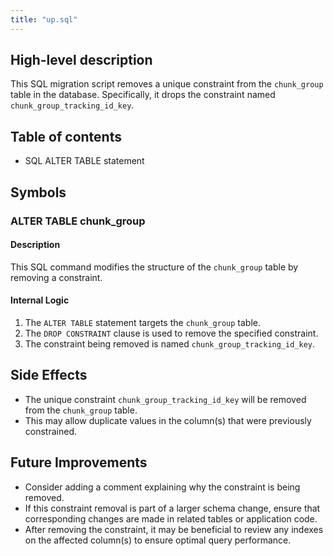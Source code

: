 ```yaml
---
title: "up.sql"
---
```


## High-level description
This SQL migration script removes a unique constraint from the `chunk_group` table in the database. Specifically, it drops the constraint named `chunk_group_tracking_id_key`.

## Table of contents
- SQL ALTER TABLE statement

## Symbols

### ALTER TABLE chunk_group
#### Description
This SQL command modifies the structure of the `chunk_group` table by removing a constraint.

#### Internal Logic
1. The `ALTER TABLE` statement targets the `chunk_group` table.
2. The `DROP CONSTRAINT` clause is used to remove the specified constraint.
3. The constraint being removed is named `chunk_group_tracking_id_key`.

## Side Effects
- The unique constraint `chunk_group_tracking_id_key` will be removed from the `chunk_group` table.
- This may allow duplicate values in the column(s) that were previously constrained.

## Future Improvements
- Consider adding a comment explaining why the constraint is being removed.
- If this constraint removal is part of a larger schema change, ensure that corresponding changes are made in related tables or application code.
- After removing the constraint, it may be beneficial to review any indexes on the affected column(s) to ensure optimal query performance.